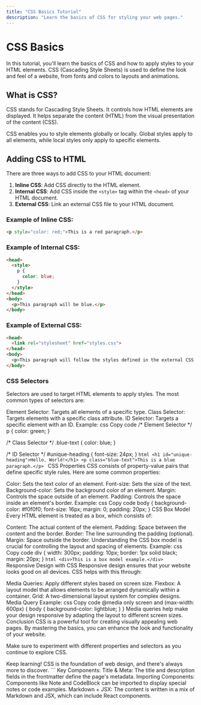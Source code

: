 ```yaml
---
title: "CSS Basics Tutorial"
description: "Learn the basics of CSS for styling your web pages."
---
```



# CSS Basics

In this tutorial, you'll learn the basics of CSS and how to apply styles to your HTML elements. CSS (Cascading Style Sheets) is used to define the look and feel of a website, from fonts and colors to layouts and animations.

## What is CSS?

CSS stands for Cascading Style Sheets. It controls how HTML elements are displayed. It helps separate the content (HTML) from the visual presentation of the content (CSS).

<Note>
CSS enables you to style elements globally or locally. Global styles apply to all elements, while local styles only apply to specific elements.
</Note>

## Adding CSS to HTML

There are three ways to add CSS to your HTML document:

1. **Inline CSS**: Add CSS directly to the HTML element.
2. **Internal CSS**: Add CSS inside the `<style>` tag within the `<head>` of your HTML document.
3. **External CSS**: Link an external CSS file to your HTML document.

### Example of Inline CSS:

```html
<p style="color: red;">This is a red paragraph.</p>
```
### Example of Internal CSS:
```html
<head>
  <style>
    p {
      color: blue;
    }
  </style>
</head>
<body>
  <p>This paragraph will be blue.</p>
</body>
```
### Example of External CSS:
```html
<head>
  <link rel="stylesheet" href="styles.css">
</head>
<body>
  <p>This paragraph will follow the styles defined in the external CSS file.</p>
</body>
```
### CSS Selectors
Selectors are used to target HTML elements to apply styles. The most common types of selectors are:

Element Selector: Targets all elements of a specific type.
Class Selector: Targets elements with a specific class attribute.
ID Selector: Targets a specific element with an ID.
Example:
css
Copy code
/* Element Selector */
p {
  color: green;
}

/* Class Selector */
.blue-text {
  color: blue;
}

/* ID Selector */
#unique-heading {
  font-size: 24px;
}
<CodeBlock> ```html <h1 id="unique-heading">Hello, World!</h1> <p class="blue-text">This is a blue paragraph.</p> ``` </CodeBlock>
CSS Properties
CSS consists of property-value pairs that define specific style rules. Here are some common properties:

Color: Sets the text color of an element.
Font-size: Sets the size of the text.
Background-color: Sets the background color of an element.
Margin: Controls the space outside of an element.
Padding: Controls the space inside an element's border.
Example:
css
Copy code
body {
  background-color: #f0f0f0;
  font-size: 16px;
  margin: 0;
  padding: 20px;
}
CSS Box Model
Every HTML element is treated as a box, which consists of:

Content: The actual content of the element.
Padding: Space between the content and the border.
Border: The line surrounding the padding (optional).
Margin: Space outside the border.
<Note> Understanding the CSS box model is crucial for controlling the layout and spacing of elements. </Note>
Example:
css
Copy code
div {
  width: 300px;
  padding: 10px;
  border: 1px solid black;
  margin: 20px;
}
<CodeBlock> ```html <div>This is a box model example.</div> ``` </CodeBlock>
Responsive Design with CSS
Responsive design ensures that your website looks good on all devices. CSS helps with this through:

Media Queries: Apply different styles based on screen size.
Flexbox: A layout model that allows elements to be arranged dynamically within a container.
Grid: A two-dimensional layout system for complex designs.
Media Query Example:
css
Copy code
@media only screen and (max-width: 600px) {
  body {
    background-color: lightblue;
  }
}
<Note> Media queries help make your design responsive by adapting the layout to different screen sizes. </Note>
Conclusion
CSS is a powerful tool for creating visually appealing web pages. By mastering the basics, you can enhance the look and functionality of your website.

Make sure to experiment with different properties and selectors as you continue to explore CSS.

<Note> Keep learning! CSS is the foundation of web design, and there's always more to discover. </Note> ```
Key Components:
Title & Meta: The title and description fields in the frontmatter define the page's metadata.
Importing Components: Components like Note and CodeBlock can be imported to display special notes or code examples.
Markdown + JSX: The content is written in a mix of Markdown and JSX, which can include React components.
